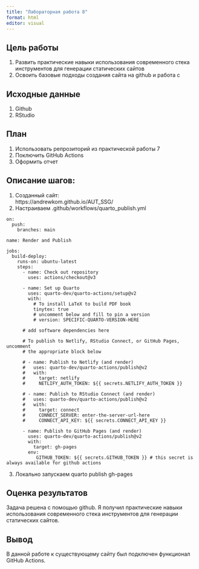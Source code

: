 ---
title: "Лабораторная работа 8"
format: html
editor: visual
---

## Цель работы

1.  Развить практические навыки использования современного стека инструментов для генерации статических сайтов
2.  Освоить базовые подходы создания сайта на github и работа с

## Исходные данные

1.  Github
2.  RStudio

## План

1.  Использовать репрозиторий из практической работы 7
2.  Поключить GitHub Actions
3.  Оформить отчет

## Описание шагов:

1.  Созданный сайт:\
    https://andrewkom.github.io/AUT_SSG/
2.  Настраиваем .github/workflows/quarto_publish.yml

```{=html}
<!-- -->
```
    on:
      push:
        branches: main

    name: Render and Publish

    jobs:
      build-deploy:
        runs-on: ubuntu-latest
        steps:
          - name: Check out repository
            uses: actions/checkout@v3
            
          - name: Set up Quarto
            uses: quarto-dev/quarto-actions/setup@v2
            with:
              # To install LaTeX to build PDF book 
              tinytex: true 
              # uncomment below and fill to pin a version
              # version: SPECIFIC-QUARTO-VERSION-HERE
          
          # add software dependencies here

          # To publish to Netlify, RStudio Connect, or GitHub Pages, uncomment
          # the appropriate block below
          
          # - name: Publish to Netlify (and render)
          #   uses: quarto-dev/quarto-actions/publish@v2
          #   with:
          #     target: netlify
          #     NETLIFY_AUTH_TOKEN: ${{ secrets.NETLIFY_AUTH_TOKEN }}
            
          # - name: Publish to RStudio Connect (and render)
          #   uses: quarto-dev/quarto-actions/publish@v2
          #   with:
          #     target: connect
          #     CONNECT_SERVER: enter-the-server-url-here
          #     CONNECT_API_KEY: ${{ secrets.CONNECT_API_KEY }} 

          - name: Publish to GitHub Pages (and render)
            uses: quarto-dev/quarto-actions/publish@v2
            with:
              target: gh-pages
            env:
               GITHUB_TOKEN: ${{ secrets.GITHUB_TOKEN }} # this secret is always available for github actions

3.  Локально запускаем quarto publish gh-pages

## Оценка результатов

Задача решена с помощью github. Я получил практические навыки использования современного стека инструментов для генерации статических сайтов.

## Вывод

В данной работе к существующему сайту был подключен функционал GitHub Actions.
